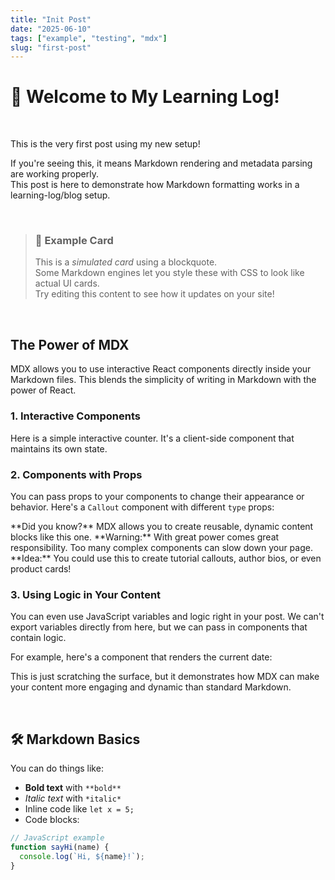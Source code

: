 ```yaml
---
title: "Init Post"
date: "2025-06-10"
tags: ["example", "testing", "mdx"]
slug: "first-post"
---
```


# 🎉 Welcome to My Learning Log!

&nbsp;

This is the very first post using my new setup!

If you're seeing this, it means Markdown rendering and metadata parsing are working properly.  
This post is here to demonstrate how Markdown formatting works in a learning-log/blog setup.

&nbsp;

> ### 🧪 Example Card
> This is a *simulated card* using a blockquote.  
> Some Markdown engines let you style these with CSS to look like actual UI cards.  
> Try editing this content to see how it updates on your site!

&nbsp;

## The Power of MDX

MDX allows you to use interactive React components directly inside your Markdown files. This blends the simplicity of writing in Markdown with the power of React.

### 1. Interactive Components

Here is a simple interactive counter. It's a client-side component that maintains its own state.

<InteractiveCounter />

### 2. Components with Props

You can pass props to your components to change their appearance or behavior. Here's a `Callout` component with different `type` props:

<Callout type="info">
  **Did you know?** MDX allows you to create reusable, dynamic content blocks like this one.
</Callout>

<Callout type="warning">
  **Warning:** With great power comes great responsibility. Too many complex components can slow down your page.
</Callout>

<Callout type="idea">
  **Idea:** You could use this to create tutorial callouts, author bios, or even product cards!
</Callout>

### 3. Using Logic in Your Content

You can even use JavaScript variables and logic right in your post. We can't export variables directly from here, but we can pass in components that contain logic.

For example, here's a component that renders the current date: <Today />

This is just scratching the surface, but it demonstrates how MDX can make your content more engaging and dynamic than standard Markdown.

&nbsp;

## 🛠️ Markdown Basics

You can do things like:

- **Bold text** with `**bold**`
- *Italic text* with `*italic*`
- Inline code like `let x = 5;`
- Code blocks:

````js
// JavaScript example
function sayHi(name) {
  console.log(`Hi, ${name}!`);
}
